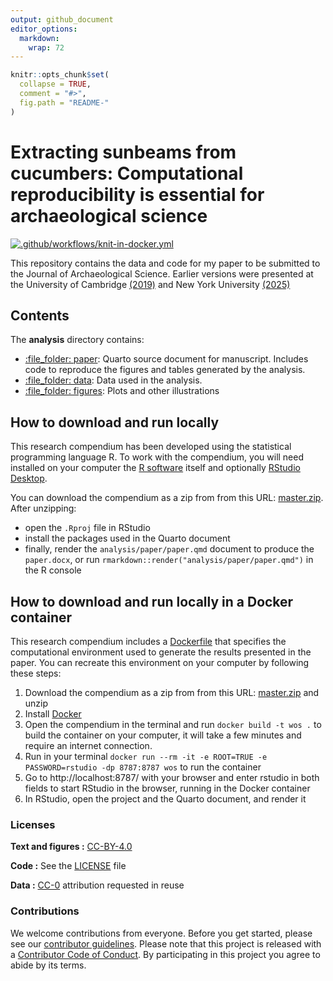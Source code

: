 ```yaml
---
output: github_document
editor_options: 
  markdown: 
    wrap: 72
---
```


<!-- README.md is generated from README.Rmd. Please edit that file -->

```r
knitr::opts_chunk$set(
  collapse = TRUE,
  comment = "#>",
  fig.path = "README-"
)

```

# Extracting sunbeams from cucumbers: Computational reproducibility is essential for archaeological science

[![.github/workflows/knit-in-docker.yml](https://github.com/benmarwick/web-of-science-archaeology/actions/workflows/knit-in-docker.yml/badge.svg)](https://github.com/benmarwick/web-of-science-archaeology/actions/workflows/knit-in-docker.yml)


This repository contains the data and code for my paper to be submitted
to the Journal of Archaeological Science. Earlier versions were
presented at the University of Cambridge
[(2019)](https://github.com/benmarwick/March-2019-Cambridge-Big-Data-Archaeology)
and New York University
[(2025)](https://github.com/benmarwick/nyu-2025-workshop)

## Contents

The **analysis** directory contains:

-   [:file_folder: paper](/analysis/paper): Quarto source document for
    manuscript. Includes code to reproduce the figures and tables
    generated by the analysis.
-   [:file_folder: data](/analysis/data): Data used in the analysis.
-   [:file_folder: figures](/analysis/figures): Plots and other
    illustrations

## How to download and run locally

This research compendium has been developed using the statistical programming language R. To work with the compendium, you will need installed on your computer the [R software](https://cloud.r-project.org/) itself and optionally [RStudio Desktop](https://rstudio.com/products/rstudio/download/).

You can download the compendium as a zip from from this URL:
[master.zip](/archive/master.zip). After unzipping:

-   open the `.Rproj` file in RStudio\
-   install the packages used in the Quarto document\
-   finally, render the `analysis/paper/paper.qmd` document to produce the `paper.docx`, or run `rmarkdown::render("analysis/paper/paper.qmd")` in the R console

## How to download and run locally in a Docker container

This research compendium includes a [Dockerfile](Dockerfile) that specifies the computational environment used to generate the results presented in the paper. You can recreate this environment on your computer by following these steps:

1. Download the compendium as a zip from from this URL:
[master.zip](/archive/master.zip) and unzip    
2. Install [Docker](https://www.docker.com/get-started/)    
3. Open the compendium in the terminal and run `docker build -t wos .` to build the container on your computer, it will take a few minutes and require an internet connection.
4. Run in your terminal `docker run --rm -it -e ROOT=TRUE -e PASSWORD=rstudio -dp 8787:8787 wos` to run the container
5. Go to http://localhost:8787/ with your browser and enter  rstudio in both fields to start RStudio in the browser, running in the Docker container
6. In RStudio, open the project and the Quarto document, and render it

### Licenses

**Text and figures :**
[CC-BY-4.0](http://creativecommons.org/licenses/by/4.0/)

**Code :** See the [LICENSE](LICENSE.md) file

**Data :** [CC-0](http://creativecommons.org/publicdomain/zero/1.0/)
attribution requested in reuse

### Contributions

We welcome contributions from everyone. Before you get started, please
see our [contributor guidelines](CONTRIBUTING.md). Please note that this
project is released with a [Contributor Code of Conduct](CONDUCT.md). By
participating in this project you agree to abide by its terms.
